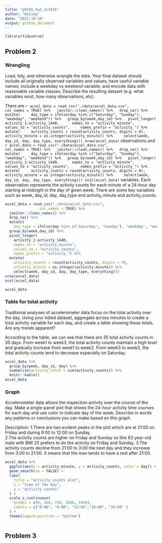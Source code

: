 ```yaml
---
title: "p8105_hw3_al4225"
author: "Anjing"
date: "2022-10-10"
output: github_document
---
```


```r
library(tidyverse)
```

## Problem 2

### Wrangling
Load, tidy, and otherwise wrangle the data. Your final dataset should include all originally observed variables and values; have useful variable names; include a weekday vs weekend variable; and encode data with reasonable variable classes. Describe the resulting dataset (e.g. what variables exist, how many observations, etc).

There are `r accel_data = read_csv("./data/accel_data.csv",
                col_names = TRUE) %>%
  janitor::clean_names() %>%
  drop_na() %>%
  mutate(
    day_type = ifelse(day %in% c("Saturday", "Sunday"), "weekday", "weekend")) %>%
  group_by(week,day_id) %>%
  pivot_longer(
    activity_1:activity_1440, 
    names_to = "activity_minute", 
    values_to = "activity_counts",
    names_prefix = "activity_") %>%
  mutate(
    activity_counts = round(activity_counts, digits = 0),
    activity_minute = as.integer(activity_minute)) %>%
    select(week, day_id, day, day_type, everything())
nrow(accel_data)` observations and `r accel_data = read_csv("./data/accel_data.csv",
                col_names = TRUE) %>%
  janitor::clean_names() %>%
  drop_na() %>%
  mutate(
    day_type = ifelse(day %in% c("Saturday", "Sunday"), "weekday", "weekend")) %>%
  group_by(week,day_id) %>%
  pivot_longer(
    activity_1:activity_1440, 
    names_to = "activity_minute", 
    values_to = "activity_counts",
    names_prefix = "activity_") %>%
  mutate(
    activity_counts = round(activity_counts, digits = 0),
    activity_minute = as.integer(activity_minute)) %>%
    select(week, day_id, day, day_type, everything())
ncol(accel_data)` variables. Each observation represents the activity counts for each minute of a 24-hour day starting at midnight in the day of given week. There are some key variables such as week, day_id, day, day_type and activity_minute and activity_counts. 
```r
accel_data = read_csv("./data/accel_data.csv",
                col_names = TRUE) %>%
  janitor::clean_names() %>%
  drop_na() %>%
  mutate(
    day_type = ifelse(day %in% c("Saturday", "Sunday"), "weekday", "weekend")) %>%
  group_by(week,day_id) %>%
  pivot_longer(
    activity_1:activity_1440, 
    names_to = "activity_minute", 
    values_to = "activity_counts",
    names_prefix = "activity_") %>%
  mutate(
    activity_counts = round(activity_counts, digits = 0),
    activity_minute = as.integer(activity_minute)) %>%
    select(week, day_id, day, day_type, everything())
nrow(accel_data)
ncol(accel_data)

accel_data
```

### Table for total activity
Traditional analyses of accelerometer data focus on the total activity over the day. Using your tidied dataset, aggregate across minutes to create a total activity variable for each day, and create a table showing these totals. Are any trends apparent?

According to the table, we can see that there are 35 total activity counts in 35 days. From week1 to week3, the total activity counts maintain a high level and gradually increase from week1 to week2. From week3 to week5, the total activity counts tend to decrease especially on Saturday. 
```r
accel_data %>%
  group_by(week, day_id, day) %>%
  summarize(activity_total = sum(activity_counts)) %>%
  knitr::kable()
accel_data
```

### Graph
Accelerometer data allows the inspection activity over the course of the day. Make a single-panel plot that shows the 24-hour activity time courses for each day and use color to indicate day of the week. Describe in words any patterns or conclusions you can make based on this graph.

Description:
1.There are two evident peaks in the plot which are at 21:00 on Friday and during 9:00 to 12:00 on Sunday.  
2.The activity counts are higher on Friday and Sunday so this 63 year-old male with BMI 25 prefers to do the activity on Friday and Sunday.
3.The activity counts decline from 21:00 to 3:00 the next day and they increase from 3:00 to 21:00. It means that the man tends to have a rest after 21:00.  
```r
accel_data %>%
  ggplot(aes(x = activity_minute, y = activity_counts, color = day)) + 
  geom_smooth(se = FALSE) +
  labs(
    title = "activity_counts plot",
    x = "time of the day",
    y = "activity counts"
  ) +
  scale_x_continuous(
    breaks = c(0, 360, 720, 1080, 1440), 
    labels = c("0:00", "6:00", "12:00","18:00", "24:00" )
  ) +
  theme(legend.position = "bottom")
  
```


## Problem 3
